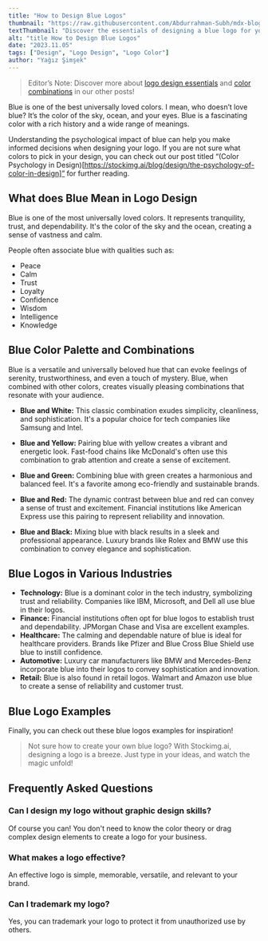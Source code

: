 ```yaml
---
title: "How to Design Blue Logos"
thumbnail: "https://raw.githubusercontent.com/Abdurrahman-Subh/mdx-blog/main/images/logo-letter-m.png"
textThumbnail: "Discover the essentials of designing a blue logo for your business! Learn its meaning in design, color combinations, examples and more!"
alt: "title How to Design Blue Logos"
date: "2023.11.05"
tags: ["Design", "Logo Design", "Logo Color"]
author: "Yağız Şimşek"
---
```


<CustomImage
  src="https://raw.githubusercontent.com/Abdurrahman-Subh/mdx-blog/main/images/logo-letter-m-clipped.png"
  alt="a black space logo"
/>

> Editor’s Note: Discover more about [logo design essentials](https://stockimg.ai/blog/design/how-to-design-a-logo) and [color combinations](https://stockimg.ai/blog/design/the-psychology-of-color-in-design) in our other posts!

Blue is one of the best universally loved colors. I mean, who doesn’t love blue? It’s the color of the sky, ocean, and your eyes. Blue is a fascinating color with a rich history and a wide range of meanings.

Understanding the psychological impact of blue can help you make informed decisions when designing your logo. If you are not sure what colors to pick in your design, you can check out our post titled “(Color Psychology in Design)[https://stockimg.ai/blog/design/the-psychology-of-color-in-design]” for further reading.

## What does Blue Mean in Logo Design

Blue is one of the most universally loved colors. It represents tranquility, trust, and dependability. It's the color of the sky and the ocean, creating a sense of vastness and calm.

People often associate blue with qualities such as: 

- Peace
- Calm
- Trust
- Loyalty
- Confidence
- Wisdom
- Intelligence
- Knowledge

## Blue Color Palette and Combinations

Blue is a versatile and universally beloved hue that can evoke feelings of serenity, trustworthiness, and even a touch of mystery. Blue, when combined with other colors, creates visually pleasing combinations that resonate with your audience.

- **Blue and White:** This classic combination exudes simplicity, cleanliness, and sophistication. It's a popular choice for tech companies like Samsung and Intel.
 
- **Blue and Yellow:** Pairing blue with yellow creates a vibrant and energetic look. Fast-food chains like McDonald's often use this combination to grab attention and create a sense of excitement.
 
- **Blue and Green:** Combining blue with green creates a harmonious and balanced feel. It's a favorite among eco-friendly and sustainable brands.
 
- **Blue and Red:** The dynamic contrast between blue and red can convey a sense of trust and excitement. Financial institutions like American Express use this pairing to represent reliability and innovation.
 
- **Blue and Black:** Mixing blue with black results in a sleek and professional appearance. Luxury brands like Rolex and BMW use this combination to convey elegance and sophistication. 

## Blue Logos in Various Industries
- **Technology:** Blue is a dominant color in the tech industry, symbolizing trust and reliability. Companies like IBM, Microsoft, and Dell all use blue in their logos.
- **Finance:** Financial institutions often opt for blue logos to establish trust and dependability. JPMorgan Chase and Visa are excellent examples.
- **Healthcare:** The calming and dependable nature of blue is ideal for healthcare providers. Brands like Pfizer and Blue Cross Blue Shield use blue to instill confidence.
- **Automotive:** Luxury car manufacturers like BMW and Mercedes-Benz incorporate blue into their logos to convey sophistication and innovation.
- **Retail:** Blue is also found in retail logos. Walmart and Amazon use blue to create a sense of reliability and customer trust.

## Blue Logo Examples
Finally, you can check out these blue logos examples for inspiration!

<CustomImage
  src="https://raw.githubusercontent.com/Abdurrahman-Subh/mdx-blog/main/images/gallery-blue-logos.png"
  alt="brands that have blue logos including, intel, samsung, Walmart, ibm, pepsi, visa, general electric, sap, ford, linkedin, facebook, dell, american express, twitter, hp logos"
/>

>Not sure how to create your own blue logo? With Stockimg.ai, designing a logo is a breeze. Just type in your ideas, and watch the magic unfold!

## Frequently Asked Questions
### Can I design my logo without graphic design skills?
Of course you can! You don't need to know the color theory or drag complex design elements to create a logo for your business.
### What makes a logo effective?
An effective logo is simple, memorable, versatile, and relevant to your brand.
### Can I trademark my logo?
Yes, you can trademark your logo to protect it from unauthorized use by others.